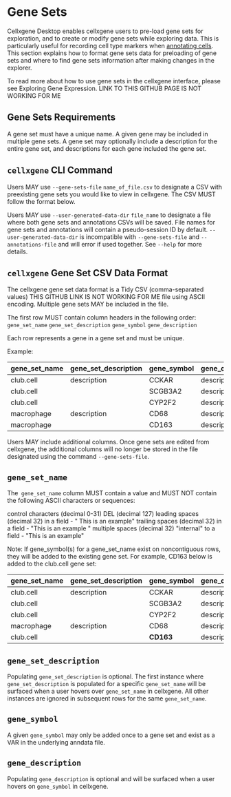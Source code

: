 # Gene Sets

Cellxgene Desktop enables cellxgene users to pre-load gene sets for exploration, and to create or modify gene sets while exploring data. This is particularly useful for recording cell type markers when [annotating cells](/docs/05__Annotate%20and%20Analyze%20Your%20Data/5_0__Get%20Started.mdx). This section explains how to format gene sets data for preloading of gene sets and where to find gene sets information after making changes in the explorer.

To read more about how to use gene sets in the cellxgene interface, please see Exploring Gene Expression. LINK TO THIS GITHUB PAGE IS NOT WORKING FOR ME

## Gene Sets Requirements

A gene set must have a unique name. A given gene may be included in multiple gene sets. A gene set may optionally include a description for the entire gene set, and descriptions for each gene included the gene set.

## `cellxgene` CLI Command

Users MAY use `--gene-sets-file` `name_of_file.csv` to designate a CSV with preexisting gene sets you would like to view in cellxgene. The CSV MUST follow the format below.

Users MAY use `--user-generated-data-dir` `file_name` to designate a file where both gene sets and annotations CSVs will be saved. File names for gene sets and annotations will contain a pseudo-session ID by default. `--user-generated-data-dir` is incompatible with `--gene-sets-file` and `--annotations-file` and will error if used together. See `--help` for more details.

## `cellxgene` Gene Set CSV Data Format

The cellxgene gene set data format is a Tidy CSV (comma-separated values) THIS GITHUB LINK IS NOT WORKING FOR ME file using ASCII encoding. Multiple gene sets MAY be included in the file.

The first row MUST contain column headers in the following order:
`gene_set_name`
`gene_set_description`
`gene_symbol`
`gene_description`

Each row represents a gene in a gene set and must be unique.

Example:

| gene\_set\_name | gene\_set\_description | gene\_symbol | gene\_description |
| :--- | :--- | :--- | :--- |
| club.cell | description | CCKAR | description |
| club.cell |  | SCGB3A2 | description |
| club.cell |  | CYP2F2 | description |
| macrophage | description | CD68 | description |
| macrophage |  | CD163 | description |

Users MAY include additional columns. Once gene sets are edited from cellxgene, the additional columns will no longer be stored in the file designated using the command `--gene-sets-file`.

## `gene_set_name`

The` gene_set_name` column MUST contain a value and MUST NOT contain the following ASCII characters or sequences:

control characters (decimal 0-31)
DEL (decimal 127)
leading spaces (decimal 32) in a field - " This is an example"
trailing spaces (decimal 32) in a field - "This is an example "
multiple spaces (decimal 32) "internal" to a field - "This is an example"

Note: If gene_symbol(s) for a gene_set_name exist on noncontiguous rows, they will be added to the existing gene set. For example, CD163 below is added to the club.cell gene set:

| gene\_set\_name | gene\_set\_description | gene\_symbol | gene\_description |
| :--- | :--- | :--- | :--- |
| club.cell | description | CCKAR | description |
| club.cell |  | SCGB3A2 | description |
| club.cell |  | CYP2F2 | description |
| macrophage | description | CD68 | description |
| club.cell |  | **CD163** | description |

## `gene_set_description`

Populating `gene_set_description` is optional. The first instance where `gene_set_description` is populated for a specific `gene_set_name` will be surfaced when a user hovers over `gene_set_name` in cellxgene. All other instances are ignored in subsequent rows for the same `gene_set_name`.

## `gene_symbol`

A given `gene_symbol` may only be added once to a gene set and exist as a VAR in the underlying anndata file.

## `gene_description`

Populating `gene_description` is optional and will be surfaced when a user hovers on `gene_symbol` in cellxgene.
